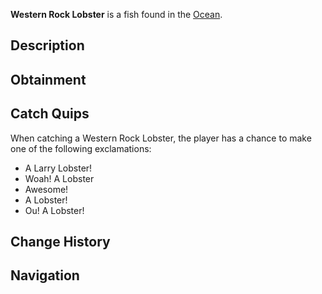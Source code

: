 {{FishInfobox
|image          = Western Rock Lobster.png
|rarity         = Common
|sea            = First Sea, Second Sea
|location       = [[Ocean]]
|sublocation    = 
|sources        = Lobster Cage
|radar_location = 
|xp             = 65
|weather        = Clear
|time           = Day
|season         = Summer, Autumn
|bait           = 
|base_weight    = 5
|base_value     = 120
|weight_range   = 3.1
|base_chance    = 90
|base_resil     = 90
}}
'''Western Rock Lobster''' is a {{Rarity|Common}} fish found in the [[Ocean]].

== Description ==
{{Description|Lobsters are valuable crustaceans known for their rich, succulent meat. Lobsters are most active in the summer to autumn, and are commonly caught in crab cages during calm clear days.|Bestiary Entry}}

== Obtainment ==
{{Description|Caught in oceans using a lobster cage.|Bestiary Hint}}

== Catch Quips ==
When catching a Western Rock Lobster, the player has a chance to make one of the following exclamations:
* A Larry Lobster!
* Woah! A Lobster
* Awesome!
* A Lobster!
* Ou! A Lobster!

== Change History ==
{{Change History|{{subst:Current Version}}}}

== Navigation ==
{{Fish Navbox|Ocean}}